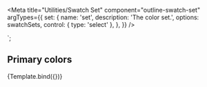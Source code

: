 
<Meta
  title="Utilities/Swatch Set"
  component="outline-swatch-set"
  argTypes={{
    set: {
      name: 'set',
      description: 'The color set.',
      options: swatchSets,
      control: { type: 'select' },
    },
  }}
/>

  <outline-swatch-set set="${set}"> </outline-swatch-set>
`;

## Primary colors

<Canvas>
  <Story
    name="Primary Set"
    args={{
      set: 'primary',
    }}
  >
    {Template.bind({})}
  </Story>
</Canvas>

